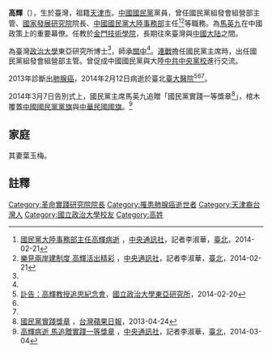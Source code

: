 '''高輝'''（{{bd|1953年||2014年|2月12日|catIdx=Kao}}），生於臺灣，祖籍[[天津市_(中華民國)|天津市]]。[[中國國民黨|中國國民黨]]黨員，曾任國民黨組發會組營部主管、[[國家發展研究院|國家發展研究院]]院長、[[中國國民黨中央委員會政策委員會大陸事務部|中國國民黨大陸事務部]]主任<ref name="cna-201402120153-1">[http://www.cna.com.tw/news/aipl/201402120153-1.aspx 國民黨大陸事務部主任高輝病逝] {{Wayback|url=http://www.cna.com.tw/news/aipl/201402120153-1.aspx |date=20140222005725 }}，[[中央通訊社|中央通訊社]]，記者李淑華，[[臺北|臺北]]，2014-02-21{{zh-tw}}</ref><ref name="cna-201402120517-1">[http://www.cna.com.tw/news/aipl/201402120517-1.aspx 樂見兩岸建制度 高輝活出精彩] {{Wayback|url=http://www.cna.com.tw/news/aipl/201402120517-1.aspx |date=20160305073318 }}，[[中央通訊社|中央通訊社]]，記者李淑華，[[臺北|臺北]]，2014-02-21{{zh-tw}}</ref>等職務。為[[馬英九|馬英九]]在中國政策上的重要幕僚。任教於[[金門技術學院|金門技術學院]]，長期往來臺灣與[[中國大陆|中國大陆]]之間。

為臺灣[[政治大學|政治大學]]東亞研究所博士<ref name="eastasia-nccu-244"/>，師承[[關中|關中]]<ref name="cna-201402120517-1"/>。[[連戰|連戰]]擔任國民黨主席時，出任國民黨組發會組營部主管。曾促成中國國民黨與大陸[[中共中央黨校|中共中央黨校]]進行交流。

2013年診斷出[[肺腺癌|肺腺癌]]，2014年2月12日病逝於臺北[[臺大醫院|臺大醫院]]<ref name="eastasia-nccu-244">[http://eastasia.nccu.edu.tw/news/news.php?Sn=244 訃告：高輝教授追思紀念會]，[[國立政治大學東亞研究所|國立政治大學東亞研究所]]，2014-02-20{{zh-tw}}</ref><ref name="cna-201402120153-1"/><ref name="cna-201402120517-1"/>。

2014年3月7日告別式上，國民黨主席馬英九追贈「國民黨實踐一等獎章<ref>[http://www.appledaily.com.tw/appledaily/article/headline/20130424/34972771/ 國民黨實踐獎章] {{Wayback|url=http://www.appledaily.com.tw/appledaily/article/headline/20130424/34972771/ |date=20160304101216 }}，[[台灣蘋果日報|台灣蘋果日報]]，2013-04-24{{zh-tw}}</ref>」，棺木覆蓋[[中國國民黨黨旗|中國國民黨黨旗]]與[[中華民國國旗|中華民國國旗]]。<ref name="cna-201403040483-1">[http://www.cna.com.tw/news/aipl/201403040483-1.aspx 高輝病逝 馬追贈實踐一等獎章] {{Wayback|url=http://www.cna.com.tw/news/aipl/201403040483-1.aspx |date=20140307124455 }}，[[中央通訊社|中央通訊社]]，記者李淑華，[[臺北|臺北]]，2014-03-04{{zh-tw}}</ref>

==家庭==
其妻葉玉梅。

== 註釋 ==
{{reflist|1}}
[[Category:革命實踐研究院院長|Category:革命實踐研究院院長]]
[[Category:罹患肺腺癌逝世者|Category:罹患肺腺癌逝世者]]
[[Category:天津裔台灣人|Category:天津裔台灣人]]
[[Category:國立政治大學校友|Category:國立政治大學校友]]
[[Category:高姓|Category:高姓]]
